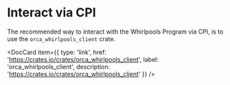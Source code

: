 
# Interact via CPI
The recommended way to interact with the Whirlpools Program via CPI, is to use the `orca_whirlpools_client` crate.

<DocCard item={{
  type: 'link',
  href: 'https://crates.io/crates/orca_whirlpools_client',
  label: 'orca_whirlpools_client',
  description: 'https://crates.io/crates/orca_whirlpools_client'
}} />
